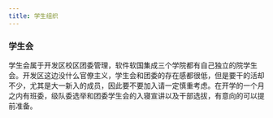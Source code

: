 ```yaml
---
title: 学生组织
---
```


### 学生会

学生会属于开发区校区团委管理，软件软国集成三个学院都有自己独立的院学生会。开发区这边没什么官僚主义，学生会和团委的存在感都很低，但是要干的活却不少，尤其是大一新入的成员，因此要不要加入请一定慎重考虑。在开学的一个月之内有班委，级队委选举和团委学生会的入寝宣讲以及干部选拔，有意向的可以提前准备。

